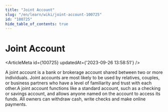 ```yaml
---
title: "Joint Account"
slug: "/en/learn/wiki/joint-account-100725"
id: "100725"
hide_table_of_contents: true
---
```



# Joint Account

<ArticleMeta id={100725} updatedAt={'2023-09-26 13:58:51'} />
<div className='border-solid border-b border-t-0 my-4 border-[var(--ifm-color-gray-300)]' />

A joint account is a bank or brokerage account shared between two or more individuals. Joint accounts are most likely to be used by relatives, couples, or business partners who have a level of familiarity and trust with each other.A joint account functions like a standard account, such as a checking or savings account, and allows anyone named on the account to access its funds. All owners can withdraw cash, write checks and make online payments.
